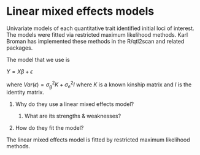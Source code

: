 # Linear mixed effects models

Univariate models of each quantitative trait identified initial loci of interest. The models were fitted via restricted maximum likelihood methods. Karl Broman has implemented these methods in the R/qtl2scan and related packages.

The model that we use is 

$Y = X\beta + \epsilon$

where $Var (\epsilon) = \sigma^2_g K + \sigma^2_e I$
where $K$ is a known kinship matrix and $I$ is the identity matrix.




1. Why do they use a linear mixed effects model? 

    1. What are its strengths & weaknesses?

1. How do they fit the model?

The linear mixed effects model is fitted by restricted maximum likelihood methods. 